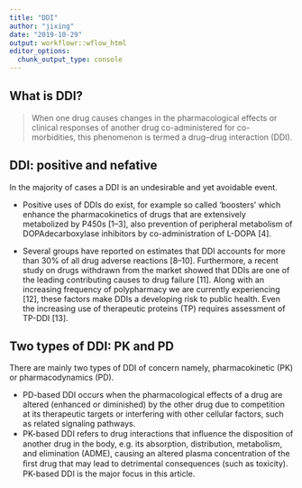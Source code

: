 ```yaml
---
title: "DDI"
author: "jixing"
date: "2019-10-29"
output: workflowr::wflow_html
editor_options:
  chunk_output_type: console
---
```


## What is DDI?

> When one drug causes changes in the pharmacological effects or clinical responses of another drug co-administered for co-morbidities, this phenomenon is termed a drug–drug interaction (DDI). 

## DDI: positive and nefative

In the majority of cases a DDI is an undesirable and yet avoidable event. 

- Positive uses of DDIs do exist, for example so called ‘boosters’ which enhance the pharmacokinetics of drugs that are extensively metabolized by P450s [1–3], also prevention of peripheral metabolism of DOPAdecarboxylase inhibitors by co-administration of L-DOPA [4]. 


- Several groups have reported on estimates that DDI accounts for more than 30% of all drug adverse reactions [8–10]. Furthermore, a recent study on drugs withdrawn from the market showed that DDIs are one of the leading contributing causes to drug failure [11]. Along with an increasing frequency of polypharmacy we are currently experiencing [12], these factors make DDIs a developing risk to public health. Even the increasing use of therapeutic proteins (TP) requires assessment of TP-DDI [13]. 


## Two types of DDI: PK and PD

There are mainly two types of DDI of concern namely, pharmacokinetic (PK) or pharmacodynamics (PD). 

- PD-based DDI occurs when the pharmacological effects of a drug are altered (enhanced or diminished) by the other drug due to competition at its therapeutic targets or interfering with other cellular factors, such as related signaling pathways. 
- PK-based DDI refers to drug interactions that inﬂuence the disposition of another drug in the body, e.g. its absorption, distribution, metabolism, and elimination (ADME), causing an altered plasma concentration of the ﬁrst drug that may lead to detrimental consequences (such as toxicity). PK-based DDI is the major focus in this article.


